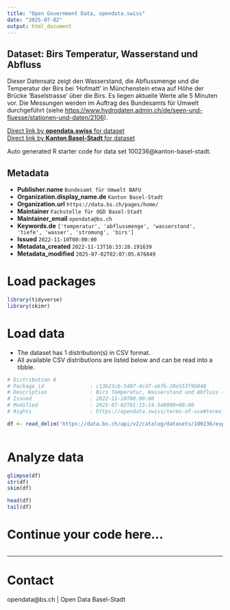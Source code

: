 ```yaml
---
title: "Open Government Data, opendata.swiss"
date: "2025-07-02"
output: html_document
---
```


## Dataset: Birs Temperatur, Wasserstand und Abfluss

Dieser Datensatz zeigt den Wasserstand, die Abflussmenge und die Temperatur der Birs bei 'Hofmatt' in Münchenstein etwa auf Höhe der Brücke 'Baselstrasse' über die Birs. Es liegen aktuelle Werte alle 5 Minuten vor. Die Messungen werden im Auftrag des Bundesamts für Umwelt durchgeführt (siehe [https://www.hydrodaten.admin.ch/de/seen-und-fluesse/stationen-und-daten/2106](https://www.hydrodaten.admin.ch/de/seen-und-fluesse/stationen-und-daten/2106)).

[Direct link by **opendata.swiss** for dataset](https://opendata.swiss/de/dataset/birs-temperatur-wasserstand-und-abfluss)<br>
[Direct link by **Kanton Basel-Stadt** for dataset](https://data.bs.ch/explore/dataset/100236/)

Auto generated R starter code for data set 100236@kanton-basel-stadt.

## Metadata

- **Publisher.name** `Bundesamt für Umwelt BAFU`
- **Organization.display_name.de** `Kanton Basel-Stadt`
- **Organization.url** `https://data.bs.ch/pages/home/`
- **Maintainer** `Fachstelle für OGD Basel-Stadt`
- **Maintainer_email** `opendata@bs.ch`
- **Keywords.de** `['temperatur', 'abflussmenge', 'wasserstand', 'tiefe', 'wasser', 'stromung', 'birs']`
- **Issued** `2022-11-10T00:00:00`
- **Metadata_created** `2022-11-13T16:33:28.191639`
- **Metadata_modified** `2025-07-02T02:07:05.676849`


# Load packages

```r

library(tidyverse)
library(skimr)

```

# Load data

-   The dataset has 1 distribution(s) in CSV format.
-   All available CSV distributions are listed below and can be read into a tibble.

```r

# Distribution 0
# Package_id               : c13b23cb-5407-4cd7-abfb-20e553f9b040
# Description              : Birs Temperatur, Wasserstand und Abfluss (csv)
# Issued                   : 2022-11-10T00:00:00
# Modified                 : 2025-07-02T01:15:14.548000+00:00
# Rights                   : https://opendata.swiss/terms-of-use#terms_open

df <- read_delim('https://data.bs.ch/api/v2/catalog/datasets/100236/exports/csv?use_labels=true')



```

# Analyze data

```r

glimpse(df)
str(df)
skim(df)

head(df)
tail(df)

```

# Continue your code here...

```r

```

------------------------------------------------------------------------

# Contact

opendata@bs.ch | Open Data Basel-Stadt
